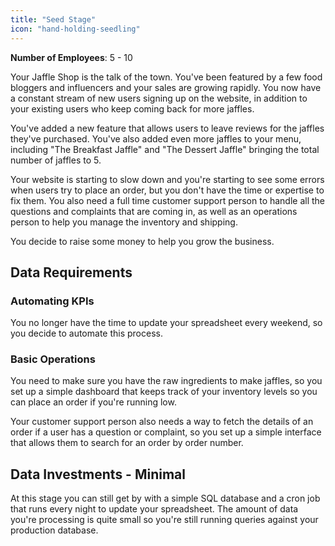 ```yaml
---
title: "Seed Stage"
icon: "hand-holding-seedling"
---
```


**Number of Employees**: 5 - 10

Your Jaffle Shop is the talk of the town. You've been featured by a few food bloggers and influencers and your sales are growing rapidly.
You now have a constant stream of new users signing up on the website, in addition to your existing users who keep coming back for more jaffles.

You've added a new feature that allows users to leave reviews for the jaffles they've purchased.
You've also added even more jaffles to your menu, including "The Breakfast Jaffle" and "The Dessert Jaffle" bringing the total number of jaffles to 5.

Your website is starting to slow down and you're starting to see some errors when users try to place an order, but you don't have the time or expertise to fix them.
You also need a full time customer support person to handle all the questions and complaints that are coming in, as well as an operations person to help you manage the inventory and shipping.

You decide to raise some money to help you grow the business.

## Data Requirements

### Automating KPIs

You no longer have the time to update your spreadsheet every weekend, so you decide to automate this process.

### Basic Operations

You need to make sure you have the raw ingredients to make jaffles, so you set up a simple dashboard that keeps track of
your inventory levels so you can place an order if you're running low.

Your customer support person also needs a way to fetch the details of an order if a user has a question or complaint,
so you set up a simple interface that allows them to search for an order by order number.

## Data Investments - Minimal

At this stage you can still get by with a simple SQL database and a cron job that runs every night to update your spreadsheet.
The amount of data you're processing is quite small so you're still running queries against your production database.
